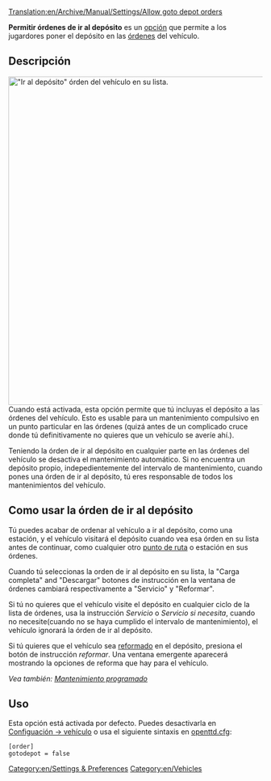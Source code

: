 [[Translation:en/Archive/Manual/Settings/Allow goto depot orders]]

'''Permitir órdenes de ir al depósito''' es un [[es/Archive/Manual/Settings/Opciones avanzadas|opción]] que permite a los jugardores poner el depósito en las [[es/Manual/Órdenes|órdenes]] del vehículo. 

== Descripción ==
[[File:en/Órden de ir al depósito OpenTTD.png|right|thumb|650px|"Ir al depósito" órden del vehículo en su lista.]]
Cuando está activada, esta opción permite que tú incluyas el depósito a las órdenes del vehículo. Esto es usable para un mantenimiento compulsivo en un punto particular en las órdenes (quizá antes de un complicado cruce donde tú definitivamente no quieres que un vehículo se averíe ahí.).

Teniendo la órden de ir al depósito en cualquier parte en las órdenes del vehículo se desactiva el mantenimiento automático. Si no encuentra un depósito propio, indepedientemente del intervalo de mantenimiento, cuando pones una órden de ir al depósito, tú eres responsable de todos los mantenimientos del vehículo. 

== Como usar la órden de ir al depósito ==
Tú puedes acabar de ordenar al vehículo a ir al depósito, como una estación, y el vehículo visitará el depósito cuando vea esa órden en su lista antes de continuar, como cualquier otro [[es/Manual/Puntos de ruta|punto de ruta]] o estación en sus órdenes. 

Cuando tú seleccionas la orden de ir al depósito en su lista, la "Carga completa" and "Descargar" botones de instrucción en la ventana de órdenes cambiará respectivamente a "Servicio" y "Reformar".

Si tú no quieres que el vehículo visite el depósito en cualquier ciclo de la lista de órdenes, usa la instrucción ''Servicio'' o ''Servicio si necesita'', cuando no necesite(cuando no se haya cumplido el intervalo de mantenimiento), el vehículo ignorará la órden de ir al depósito.

Si tú quieres que el vehículo sea [[es/Reformar|reformado]] en el depósito, presiona el botón de instrucción ''reformar''. Una ventana emergente aparecerá mostrando la opciones de reforma que hay para el vehículo.

''Vea también: [[es/Manual/Mantenimiento#Mantenimiento Programado|Mantenimiento programado]]''

== Uso ==
Esta opción está activada por defecto. Puedes desactivarla en [[es/Archive/Manual/Settings/Opciones avanzadas/Vehículos|Configuación -> vehículo]] o usa el siguiente sintaxis en [[es/Archive/Manual/Settings/Openttd.cfg|openttd.cfg]]:
<pre>[order]
gotodepot = false</pre>

[[Category:en/Settings & Preferences]]
[[Category:en/Vehicles]]